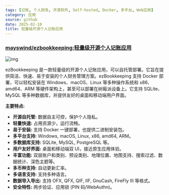 ```yaml
---
tags: [记账, 个人财务, 开源软件, Self-hosted, Docker, 多平台, Web应用]
category: 应用
source: github
date: 2025-02-10
title: 轻量级开源个人记账应用
---
```


### [mayswind/ezbookkeeping:轻量级开源个人记账应用](https://github.com/mayswind/ezbookkeeping)

![img](https://img.mengpeng.tech/i/2025/02/10/67a9de4f79e4a.webp)

ezBookkeeping 是一款轻量级的开源个人记账应用，可以自托管部署。它旨在提供简洁、快速、易于安装的个人财务管理方案。ezBookkeeping 支持 Docker 部署，可以轻松安装在 Windows、macOS、Linux 等多种操作系统和 x86、amd64、ARM 等硬件架构上，甚至可以部署在树莓派设备上。它支持 SQLite、MySQL 等多种数据库，并提供友好的桌面和移动端用户界面。

**主要特点:**

-   **开源自托管:** 数据自主可控，保护个人隐私。
-   **轻量快速:** 占用资源少，运行流畅。
-   **易于安装:** 支持 Docker 一键部署，也提供二进制安装包。
-   **多平台支持:** Windows, macOS, Linux, x86, amd64, ARM。
-   **多数据库支持:** SQLite, MySQL, PostgreSQL 等。
-   **用户友好界面:** 桌面和移动端双 UI，接近原生应用体验。
-   **丰富功能:** 双层账户和类别、预设类别、地理位置、地图支持、搜索过滤、数据统计、深色主题等。
-   **多币种支持:** 自动更新汇率。
-   **多语言支持:** 支持多种语言。
-   **数据导入导出:** 支持 OFX, QFX, QIF, IIF, GnuCash, FireFly III 等格式。
-   **安全特性:** 两步验证、应用锁 (PIN 码/WebAuthn)。